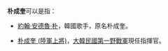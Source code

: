 '''朴成奎'''可以是指：
*[[約翰·安德魯·朴|約翰·安德魯·朴]]，韓國歌手，原名朴成奎。

*[[朴成奎_(陸軍上將)|朴成奎 (陸軍上將)]]，[[大韓民國第一野戰軍|大韓民國第一野戰軍]]現任指揮官。

{{Disambig|C成|Cat=三字朴姓人名消歧义}}